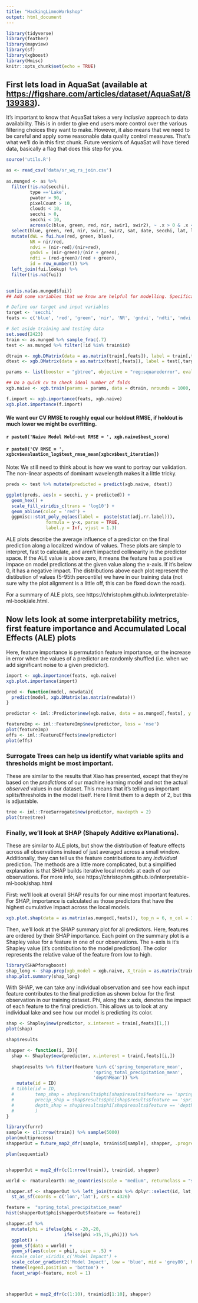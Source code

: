```yaml
---
title: "HackingLimnoWorkshop"
output: html_document
---
```


```r
library(tidyverse)
library(feather)
library(mapview)
library(sf)
library(xgboost)
library(Hmisc)
knitr::opts_chunk$set(echo = TRUE)
```

## First lets load in AquaSat (available at <https://figshare.com/articles/dataset/AquaSat/8139383>).  

It's important to know that AquaSat takes a very *inclusive* approach to data availability.  This is in order to give end users more control over the various filtering choices they want to make.  However, it also means that we need to be careful and apply some reasonable data quality control measures. That's what we'll do in this first chunk. Future version's of AquaSat will have tiered data, basically a flag that does this step for you.

```r
source('utils.R')

as <- read_csv('data/sr_wq_rs_join.csv')
  
as.munged <- as %>%
  filter(!is.na(secchi),
         type =='Lake',
         pwater > 90,
         pixelCount > 10,
         clouds < 10,
         secchi > 0,
         secchi < 10,
         across(c(blue, green, red, nir, swir1, swir2), ~ .x > 0 & .x < 1000)) %>%
  select(blue, green, red, nir, swir1, swir2, sat, date, secchi, lat, long) %>%
  mutate(dWL = fui.hue(red, green, blue),
         NR = nir/red,
         ndvi = (nir-red)/(nir+red),
         gndvi = (nir-green)/(nir + green),
         ndti = (red-green)/(red + green),
         id = row_number()) %>%
  left_join(fui.lookup) %>%
  filter(!is.na(fui))
  

sum(is.na(as.munged$fui))
## Add some variables that we know are helpful for modelling. Specifically dominant wavelength and 

```

```r

# Define our target and input variables
target <- 'secchi'
feats <- c('blue', 'red', 'green', 'nir', 'NR', 'gndvi', 'ndti', 'ndvi', 'dWL') 

# Set aside training and testing data
set.seed(2423)
train <- as.munged %>% sample_frac(.7)
test <- as.munged %>% filter(!id %in% train$id)

dtrain <- xgb.DMatrix(data = as.matrix(train[,feats]), label = train[,target][[1]])
dtest <- xgb.DMatrix(data = as.matrix(test[,feats]), label = test[,target][[1]])

params <- list(booster = "gbtree", objective = "reg:squarederror", eval_metric = 'mae', eta=0.1, gamma=0, max_depth=3, min_child_weight=1, subsample=1, colsample_bytree=1)

## Do a quick cv to check ideal number of folds
xgb.naive <- xgb.train(params = params, data = dtrain, nrounds = 1000, watchlist = list(train = dtrain, val = dtest), print_every_n = 25, early_stopping_rounds = 10, maximize = F)

f.import <- xgb.importance(feats, xgb.naive)
xgb.plot.importance(f.import)
```

#### We want our CV RMSE to roughly equal our holdout RMSE, if holdout is much lower we might be overfitting.

#### `r paste0('Naive Model Hold-out RMSE = ', xgb.naive$best_score)`
#### `r paste0('CV RMSE = ', xgbcv$evaluation_log$test_rmse_mean[xgbcv$best_iteration])`
  
Note: We still need to think about is how we want to portray our validation. The non-linear aspects of dominant wavelength makes it a little tricky.

```r
preds <- test %>% mutate(predicted = predict(xgb.naive, dtest))

ggplot(preds, aes(x = secchi, y = predicted)) +
  geom_hex() +
  scale_fill_viridis_c(trans = 'log10') +
  geom_abline(color = 'red') +
  ggpmisc::stat_poly_eq(aes(label =  paste(stat(adj.rr.label))),
               formula = y~x, parse = TRUE, 
               label.y = Inf, vjust = 1.3) 

```
ALE plots describe the average influence of a predictor on the final prediction along a localized window of values.  These plots are simple to interpret, fast to calculate, and aren't impacted collinearity in the predictor space.  If the ALE value is above zero, it means the feature has a positive impace on model predictions at the given value along the x-axis. If it's below 0, it has a negative impact. The distributions above each plot represent the distibution of values (5-95th percentile) we have in our training data (not sure why the plot alignment is a little off, this can be fixed down the road). 

For a summary of ALE plots, see https://christophm.github.io/interpretable-ml-book/ale.html.

## Now lets look at some interpretability metrics, first feature importance and Accumulated Local Effects (ALE) plots

Here, feature importance is permutation feature importance, or the increase in error when the values of a predictor are randomly shuffled (i.e. when we add significant noise to a given predictor).  

```r
import <- xgb.importance(feats, xgb.naive)
xgb.plot.importance(import)

pred <- function(model, newdata){
  predict(model, xgb.DMatrix(as.matrix(newdata)))
}

predictor <- iml::Predictor$new(xgb.naive, data = as.munged[,feats], y = as.munged[,target][[1]], predict.function = pred)

featureImp <- iml::FeatureImp$new(predictor, loss = 'mse')
plot(featureImp)
effs <- iml::FeatureEffects$new(predictor)
plot(effs)
```

### Surrogate Trees can help us identify what variable splits and thresholds might be most important.
These are similar to the results that Xiao has presented, except that they're based on the *predictions* of our machine learning model and not the actual *observed* values in our dataset.  This means that it's telling us important splits/thresholds in the model itself. Here I limit them to a depth of 2, but this is adjustable. 

```r
tree <- iml::TreeSurrogate$new(predictor, maxdepth = 2)
plot(tree$tree)
```

### Finally, we'll look at SHAP (Shapely Additive exPlanations).
These are similar to ALE plots, but show the distribution of feature effects across all observations instead of just averaged across a small window.  Additionally, they can tell us the feature contributions to any *individual* prediction.  The methods are a little more complicated, but a simplified explanation is that SHAP builds iterative local models at each of our observations. For more info, see https://christophm.github.io/interpretable-ml-book/shap.html

First: we'll look at overall SHAP results for our nine most important features. For SHAP, importance is calculated as those predictors that have the highest cumulative impact across the local models.

```r
xgb.plot.shap(data = as.matrix(as.munged[,feats]), top_n = 6, n_col = 3, model = xgb.naive) 
```

Then, we'll look at the SHAP summary plot for all predictors. Here, features are ordered by their SHAP importance. Each point on the summary plot is a Shapley value for a feature in one of our observations. The x-axis is it's Shapley value (it's contribution to the model prediction). The color represents the relative value of the feature from low to high.

```r
library(SHAPforxgboost)
shap_long <- shap.prep(xgb_model = xgb.naive, X_train = as.matrix(train[,feats]))
shap.plot.summary(shap_long)
```

With SHAP, we can take any individual observation and see how each input feature contributes to the final prediction as shown below for the first observation in our training dataset. Phi, along the x axis, denotes the impact of each feature to the final prediction. This allows us to look at any individual lake and see how our model is predicting its color.

```r
shap <- Shapley$new(predictor, x.interest = train[,feats][1,])
plot(shap)

shap$results

shapper <- function(i, ID){
  shap <- Shapley$new(predictor, x.interest = train[,feats][i,])
  
  shap$results %>% filter(feature %in% c('spring_temperature_mean',
                                 'spring_total_precipitation_mean',
                                 'depthMean')) %>%
    mutate(id = ID)
  # tibble(id = ID, 
  #        temp_shap = shap$results$phi[shap$results$feature == 'spring_temperature_mean'], 
  #        precip_shap = shap$results$phi[shap$results$feature == 'spring_total_precipitation_mean'],
  #        depth_shap = shap$results$phi[shap$results$feature == 'depthMean']
  #        )
}

library(furrr)
sample <- c(1:nrow(train)) %>% sample(5000)
plan(multiprocess)
shapperOut = future_map2_dfr(sample, train$id[sample], shapper, .progress = T, .options = future_options(packages = c('xgboost', 'iml')))

plan(sequential)


shapperOut = map2_dfr(c(1:nrow(train)), train$id, shapper)

world <- rnaturalearth::ne_countries(scale = "medium", returnclass = "sf")

shapper.sf <- shapperOut %>% left_join(train %>% dplyr::select(id, lat, lon)) %>%
  st_as_sf(coords = c('lon','lat'), crs = 4326)

feature =  "spring_total_precipitation_mean"
hist(shapperOut$phi[shapperOut$feature == feature])

shapper.sf %>%
  mutate(phi = ifelse(phi < -20,-20, 
                      ifelse(phi >15,15,phi))) %>%
  ggplot() +
  geom_sf(data = world) +
  geom_sf(aes(color = phi), size = .5) +
  #scale_color_viridis_c('Model Impact') +
  scale_color_gradient2('Model Impact', low = 'blue', mid = 'grey80', high = 'red') +
  theme(legend.position = 'bottom') +
  facet_wrap(~feature, ncol = 1)



shapperOut = map2_dfr(c(1:10), train$id[1:10], shapper)
```